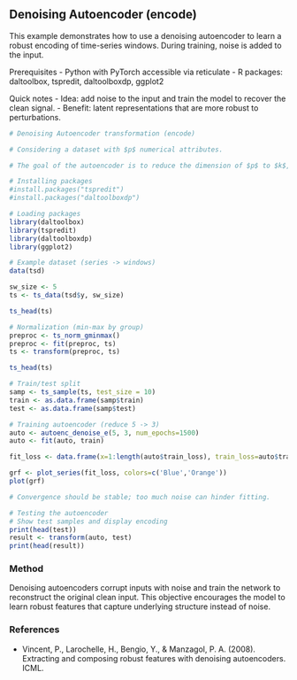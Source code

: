 ## Denoising Autoencoder (encode)

This example demonstrates how to use a denoising autoencoder to learn a robust encoding of time-series windows. During training, noise is added to the input.

Prerequisites
- Python with PyTorch accessible via reticulate
- R packages: daltoolbox, tspredit, daltoolboxdp, ggplot2

Quick notes
- Idea: add noise to the input and train the model to recover the clean signal.
- Benefit: latent representations that are more robust to perturbations.

```r
# Denoising Autoencoder transformation (encode)

# Considering a dataset with $p$ numerical attributes. 

# The goal of the autoencoder is to reduce the dimension of $p$ to $k$, such that these $k$ attributes are enough to recompose the original $p$ attributes. 

# Installing packages
#install.packages("tspredit")
#install.packages("daltoolboxdp")
```

```r
# Loading packages
library(daltoolbox)
library(tspredit)
library(daltoolboxdp)
library(ggplot2)
```

```r
# Example dataset (series -> windows) 
data(tsd)

sw_size <- 5
ts <- ts_data(tsd$y, sw_size)

ts_head(ts)
```

```r
# Normalization (min-max by group)
preproc <- ts_norm_gminmax()
preproc <- fit(preproc, ts)
ts <- transform(preproc, ts)

ts_head(ts)
```

```r
# Train/test split
samp <- ts_sample(ts, test_size = 10)
train <- as.data.frame(samp$train)
test <- as.data.frame(samp$test)
```

```r
# Training autoencoder (reduce 5 -> 3)
auto <- autoenc_denoise_e(5, 3, num_epochs=1500)
auto <- fit(auto, train)
```

```r
fit_loss <- data.frame(x=1:length(auto$train_loss), train_loss=auto$train_loss,val_loss=auto$val_loss)

grf <- plot_series(fit_loss, colors=c('Blue','Orange'))
plot(grf)
```
 
```r
# Convergence should be stable; too much noise can hinder fitting.
```

```r
# Testing the autoencoder
# Show test samples and display encoding
print(head(test))
result <- transform(auto, test)
print(head(result))
```

### Method

Denoising autoencoders corrupt inputs with noise and train the network to reconstruct the original clean input. This objective encourages the model to learn robust features that capture underlying structure instead of noise.

### References
- Vincent, P., Larochelle, H., Bengio, Y., & Manzagol, P. A. (2008). Extracting and composing robust features with denoising autoencoders. ICML.
